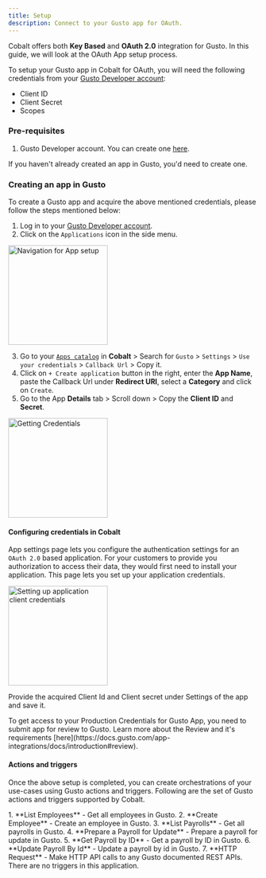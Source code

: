 ```yaml
---
title: Setup
description: Connect to your Gusto app for OAuth.
---
```

Cobalt offers both **Key Based** and **OAuth 2.0** integration for Gusto. In this guide, we will look at the OAuth App setup process.

To setup your Gusto app in Cobalt for OAuth, you will need the following credentials from your [Gusto Developer account](https://dev.gusto.com/dashboard):
- Client ID
- Client Secret
- Scopes

### Pre-requisites

1. Gusto Developer account. You can create one [here](https://dev.gusto.com/dashboard).

<Info>If you haven't already created an app in Gusto, you'd need to create one.</Info>

### Creating an app in Gusto

To create a Gusto app and acquire the above mentioned credentials, please follow the steps mentioned below:

1. Log in to your [Gusto Developer account](https://dev.gusto.com/dashboard).
2. Click on the `Applications` icon in the side menu.
<img height="200" src="/images/gusto/gusto_navigation.png" alt="Navigation for App setup"/>

3. Go to your [`Apps catalog`](https://app.gocobalt.io/apps) in **Cobalt** > Search for `Gusto` > `Settings` > `Use your credentials` > `Callback Url` > Copy it.
4. Click on `+ Create application` button in the right, enter the **App Name**, paste the Callback Url under **Redirect URI**, select a **Category** and click on `Create`.
5. Go to the App **Details** tab > Scroll down > Copy the **Client ID** and **Secret**.
<img height="200" src="/images/gusto/gusto_credentials.png" alt="Getting Credentials"/>

#### Configuring credentials in Cobalt
App settings page lets you configure the authentication settings for an `OAuth 2.0` based application. For your customers to provide you authorization to access their data,
they would first need to install your application. This page lets you set up your application credentials.

<img height="200" src="/images/gusto/gusto_cobalt.png" alt="Setting up application client credentials"/>

Provide the acquired Client Id and Client secret under Settings of the app and save it.

<Tip>
To get access to your Production Credentials for Gusto App, you need to submit app for review to Gusto. Learn more about the Review and it's requirements [here](https://docs.gusto.com/app-integrations/docs/introduction#review).
</Tip>


#### Actions and triggers
Once the above setup is completed, you can create orchestrations of your use-cases using Gusto actions and triggers. Following are the set of Gusto actions and triggers
supported by Cobalt.

<Tabs>
  <Tab title="Actions">
  <AccordionGroup>
  <Accordion title="Employee">
     1. **List Employees** - Get all employees in Gusto.
     2. **Create Employee** - Create an employee in Gusto.
    </Accordion>
     <Accordion title="Payroll">
     3. **List Payrolls** - Get all payrolls in Gusto.
     4. **Prepare a Payroll for Update** - Prepare a payroll for update in Gusto.
     5. **Get Payroll by ID** - Get a payroll by ID in Gusto.
     6. **Update Payroll By Id** - Update a payroll by id in Gusto.
    </Accordion>
     <Accordion title="Others">
     7. **HTTP Request** - Make HTTP API calls to any Gusto documented REST APIs.
      </Accordion>
    </AccordionGroup>
  </Tab>
  
  <Tab title="Triggers">
         There are no triggers in this application.
    </Tab>
</Tabs>